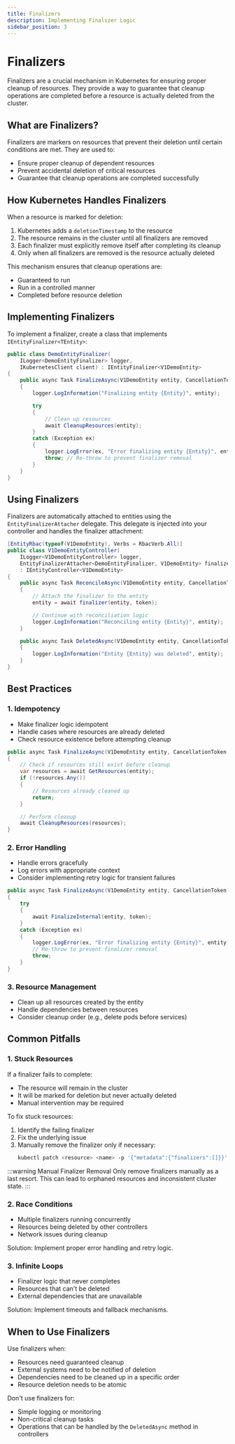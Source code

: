 ```yaml
---
title: Finalizers
description: Implementing Finalizer Logic
sidebar_position: 3
---
```


# Finalizers

Finalizers are a crucial mechanism in Kubernetes for ensuring proper cleanup of resources. They provide a way to guarantee that cleanup operations are completed before a resource is actually deleted from the cluster.

## What are Finalizers?

Finalizers are markers on resources that prevent their deletion until certain conditions are met. They are used to:

- Ensure proper cleanup of dependent resources
- Prevent accidental deletion of critical resources
- Guarantee that cleanup operations are completed successfully

## How Kubernetes Handles Finalizers

When a resource is marked for deletion:

1. Kubernetes adds a `deletionTimestamp` to the resource
2. The resource remains in the cluster until all finalizers are removed
3. Each finalizer must explicitly remove itself after completing its cleanup
4. Only when all finalizers are removed is the resource actually deleted

This mechanism ensures that cleanup operations are:

- Guaranteed to run
- Run in a controlled manner
- Completed before resource deletion

## Implementing Finalizers

To implement a finalizer, create a class that implements `IEntityFinalizer<TEntity>`:

```csharp
public class DemoEntityFinalizer(
    ILogger<DemoEntityFinalizer> logger,
    IKubernetesClient client) : IEntityFinalizer<V1DemoEntity>
{
    public async Task FinalizeAsync(V1DemoEntity entity, CancellationToken token)
    {
        logger.LogInformation("Finalizing entity {Entity}", entity);

        try
        {
            // Clean up resources
            await CleanupResources(entity);
        }
        catch (Exception ex)
        {
            logger.LogError(ex, "Error finalizing entity {Entity}", entity);
            throw; // Re-throw to prevent finalizer removal
        }
    }
}
```

## Using Finalizers

Finalizers are automatically attached to entities using the `EntityFinalizerAttacher` delegate. This delegate is injected into your controller and handles the finalizer attachment:

```csharp
[EntityRbac(typeof(V1DemoEntity), Verbs = RbacVerb.All)]
public class V1DemoEntityController(
    ILogger<V1DemoEntityController> logger,
    EntityFinalizerAttacher<DemoEntityFinalizer, V1DemoEntity> finalizer)
    : IEntityController<V1DemoEntity>
{
    public async Task ReconcileAsync(V1DemoEntity entity, CancellationToken token)
    {
        // Attach the finalizer to the entity
        entity = await finalizer(entity, token);

        // Continue with reconciliation logic
        logger.LogInformation("Reconciling entity {Entity}", entity);
    }

    public async Task DeletedAsync(V1DemoEntity entity, CancellationToken token)
    {
        logger.LogInformation("Entity {Entity} was deleted", entity);
    }
}
```

## Best Practices

### 1. Idempotency

- Make finalizer logic idempotent
- Handle cases where resources are already deleted
- Check resource existence before attempting cleanup

```csharp
public async Task FinalizeAsync(V1DemoEntity entity, CancellationToken token)
{
    // Check if resources still exist before cleanup
    var resources = await GetResources(entity);
    if (!resources.Any())
    {
        // Resources already cleaned up
        return;
    }

    // Perform cleanup
    await CleanupResources(resources);
}
```

### 2. Error Handling

- Handle errors gracefully
- Log errors with appropriate context
- Consider implementing retry logic for transient failures

```csharp
public async Task FinalizeAsync(V1DemoEntity entity, CancellationToken token)
{
    try
    {
        await FinalizeInternal(entity, token);
    }
    catch (Exception ex)
    {
        logger.LogError(ex, "Error finalizing entity {Entity}", entity);
        // Re-throw to prevent finalizer removal
        throw;
    }
}
```

### 3. Resource Management

- Clean up all resources created by the entity
- Handle dependencies between resources
- Consider cleanup order (e.g., delete pods before services)

## Common Pitfalls

### 1. Stuck Resources

If a finalizer fails to complete:

- The resource will remain in the cluster
- It will be marked for deletion but never actually deleted
- Manual intervention may be required

To fix stuck resources:

1. Identify the failing finalizer
2. Fix the underlying issue
3. Manually remove the finalizer only if necessary:
   ```bash
   kubectl patch <resource> <name> -p '{"metadata":{"finalizers":[]}}' --type=merge
   ```

:::warning Manual Finalizer Removal
Only remove finalizers manually as a last resort. This can lead to orphaned resources and inconsistent cluster state.
:::

### 2. Race Conditions

- Multiple finalizers running concurrently
- Resources being deleted by other controllers
- Network issues during cleanup

Solution: Implement proper error handling and retry logic.

### 3. Infinite Loops

- Finalizer logic that never completes
- Resources that can't be deleted
- External dependencies that are unavailable

Solution: Implement timeouts and fallback mechanisms.

## When to Use Finalizers

Use finalizers when:

- Resources need guaranteed cleanup
- External systems need to be notified of deletion
- Dependencies need to be cleaned up in a specific order
- Resource deletion needs to be atomic

Don't use finalizers for:

- Simple logging or monitoring
- Non-critical cleanup tasks
- Operations that can be handled by the `DeletedAsync` method in controllers
